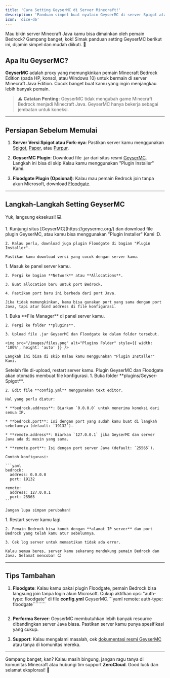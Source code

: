 ```yaml
---
title: 'Cara Setting GeyserMC di Server Minecraft!'
description: 'Panduan simpel buat nyalain GeyserMC di server Spigot atau forknya.'
icon: 'dice-d6'
---
```


Mau bikin server Minecraft Java kamu bisa dimainkan oleh pemain Bedrock? Gampang banget, kok! Simak panduan setting GeyserMC berikut ini, dijamin simpel dan mudah diikuti. 🚀

## Apa Itu GeyserMC?

**GeyserMC** adalah proxy yang memungkinkan pemain Minecraft Bedrock Edition (pada HP, konsol, atau Windows 10) untuk bermain di server Minecraft Java Edition. Cocok banget buat kamu yang ingin menjangkau lebih banyak pemain.

> ⚠️ **Catatan Penting:** GeyserMC tidak mengubah game Minecraft Bedrock menjadi Minecraft Java. GeyserMC hanya bekerja sebagai jembatan untuk koneksi.

***

## Persiapan Sebelum Memulai

1. **Server Versi Spigot atau Fork-nya**: Pastikan server kamu menggunakan [Spigot](https://getbukkit.org/), [Paper](https://papermc.io/), atau [Purpur](https://purpurmc.org/download/purpur/).

2. **GeyserMC Plugin**: Download file .jar dari situs resmi [GeyserMC](https://geysermc.org/). Langkah ini bisa di skip Kalau kamu menggunakan "Plugin Installer" Kami.

3. **Floodgate Plugin (Opsional)**: Kalau mau pemain Bedrock join tanpa akun Microsoft, download [Floodgate](https://geysermc.org/floodgate).

***

## Langkah-Langkah Setting GeyserMC

Yuk, langsung eksekusi! 💻

<Steps>
  <Step title="Download Plugin GeyserMC & Floodgate 📥">
    1. Kunjungi situs [GeyserMC](https://geysermc.org/) dan download file plugin GeyserMC, atau kamu bisa menggunakan "Plugin Installer" Kami :D.

    2. Kalau perlu, download juga plugin Floodgate di bagian "Plugin Installer".

    Pastikan kamu download versi yang cocok dengan server kamu.
  </Step>

  <Step title="Buat Allocation Baru untuk Port Bedrock ⚙️">
    1. Masuk ke panel server kamu.

    2. Pergi ke bagian **Network** atau **Allocations**.

    3. Buat allocation baru untuk port Bedrock.

    4. Pastikan port baru ini berbeda dari port Java.

    Jika tidak memungkinkan, kamu bisa gunakan port yang sama dengan port Java, tapi atur bind address di file konfigurasi.
  </Step>

  <Step title="Upload Plugin ke Server 📤">
    1. Buka **File Manager** di panel server kamu.

    2. Pergi ke folder **plugins**.

    3. Upload file .jar GeyserMC dan Floodgate ke dalam folder tersebut.

    <img src="/images/files.png" alt="Plugins Folder" style={{ width: '100%', height: 'auto' }} />
    
    Langkah ini bisa di skip Kalau kamu menggunakan "Plugin Installer" Kami.
  </Step>

  <Step title="Restart Server 🔄">
    Setelah file di-upload, restart server kamu. Plugin GeyserMC dan Floodgate akan otomatis membuat file konfigurasi.
  </Step>

  <Step title="Konfigurasi GeyserMC ⚙️">
    1. Buka folder **plugins/Geyser-Spigot**.

    2. Edit file **config.yml** menggunakan text editor.

    Hal yang perlu diatur:

    * **bedrock.address**: Biarkan `0.0.0.0` untuk menerima koneksi dari semua IP.

    * **bedrock.port**: Isi dengan port yang sudah kamu buat di langkah sebelumnya (default: `19132`).

    * **remote.address**: Biarkan `127.0.0.1` jika GeyserMC dan server Java ada di mesin yang sama.

    * **remote.port**: Isi dengan port server Java (default: `25565`).

    Contoh konfigurasi:

    ```yaml
    bedrock:
      address: 0.0.0.0
      port: 19132

    remote:
      address: 127.0.0.1
      port: 25565
    ```

    Jangan lupa simpan perubahan!
  </Step>

  <Step title="Test dan Selesaikan! 🎮">
    1. Restart server kamu lagi.

    2. Pemain Bedrock bisa konek dengan **alamat IP server** dan port Bedrock yang telah kamu atur sebelumnya.

    3. Cek log server untuk memastikan tidak ada error.

    Kalau semua beres, server kamu sekarang mendukung pemain Bedrock dan Java. Selamat mencoba! 😊
  </Step>
</Steps>

***

## Tips Tambahan

1. **Floodgate**: Kalau kamu pakai plugin Floodgate, pemain Bedrock bisa langsung join tanpa login akun Microsoft. Cukup aktifkan opsi "auth-type: floodgate" di file **config.yml** GeyserMC.\`\`\`yaml
   remote:
   auth-type: floodgate\`\`\`\`\`\````
   ```

2. **Performa Server**: GeyserMC membutuhkan lebih banyak resource dibandingkan server Java biasa. Pastikan server kamu punya spesifikasi yang cukup.

3. **Support**: Kalau mengalami masalah, cek [dokumentasi resmi GeyserMC](https://wiki.geysermc.org/) atau tanya di komunitas mereka.

***

Gampang banget, kan? Kalau masih bingung, jangan ragu tanya di komunitas Minecraft atau hubungi tim support **ZeroCloud**. Good luck dan selamat eksplorasi! 🚀